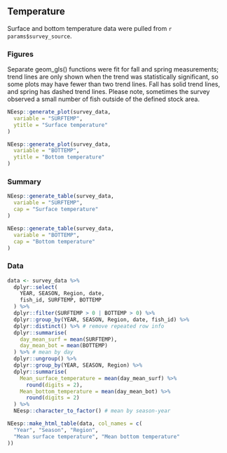 ## Temperature

Surface and bottom temperature data were pulled from ``r params$survey_source``. 

### Figures

Separate geom_gls() functions were fit for fall and spring measurements; trend lines are only shown when the trend was statistically significant, so some plots may have fewer than two trend lines. Fall has solid trend lines, and spring has dashed trend lines. Please note, sometimes the survey observed a small number of fish outside of the defined stock area.
```r
NEesp::generate_plot(survey_data,
  variable = "SURFTEMP",
  ytitle = "Surface temperature"
)
```

```r
NEesp::generate_plot(survey_data,
  variable = "BOTTEMP",
  ytitle = "Bottom temperature"
)
```

### Summary
```r
NEesp::generate_table(survey_data,
  variable = "SURFTEMP",
  cap = "Surface temperature"
)

NEesp::generate_table(survey_data,
  variable = "BOTTEMP",
  cap = "Bottom temperature"
)
```

### Data
```r
data <- survey_data %>%
  dplyr::select(
    YEAR, SEASON, Region, date,
    fish_id, SURFTEMP, BOTTEMP
  ) %>%
  dplyr::filter(SURFTEMP > 0 | BOTTEMP > 0) %>%
  dplyr::group_by(YEAR, SEASON, Region, date, fish_id) %>%
  dplyr::distinct() %>% # remove repeated row info
  dplyr::summarise(
    day_mean_surf = mean(SURFTEMP),
    day_mean_bot = mean(BOTTEMP)
  ) %>% # mean by day
  dplyr::ungroup() %>%
  dplyr::group_by(YEAR, SEASON, Region) %>%
  dplyr::summarise(
    Mean_surface_temperature = mean(day_mean_surf) %>%
      round(digits = 2),
    Mean_bottom_temperature = mean(day_mean_bot) %>%
      round(digits = 2)
  ) %>%
  NEesp::character_to_factor() # mean by season-year

NEesp::make_html_table(data, col_names = c(
  "Year", "Season", "Region",
  "Mean surface temperature", "Mean bottom temperature"
))
```

